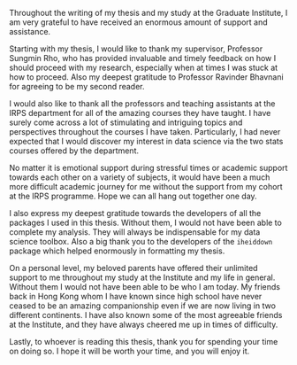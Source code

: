 Throughout the writing of my thesis and my study at the Graduate Institute, I am very grateful to have received an enormous amount of support and assistance.

Starting with my thesis, I would like to thank my supervisor, Professor Sungmin Rho, who has provided invaluable and timely feedback on how I should proceed with my research, especially when at times I was stuck at how to proceed. Also my deepest gratitude to Professor Ravinder Bhavnani for agreeing to be my second reader.

I would also like to thank all the professors and teaching assistants at the IRPS department for all of the amazing courses they have taught. I have surely come across a lot of stimulating and intriguing topics and perspectives throughout the courses I have taken. Particularly, I had never expected that I would discover my interest in data science via the two stats courses offered by the department.

No matter it is emotional support during stressful times or academic support towards each other on a variety of subjects, it would have been a much more difficult academic journey for me without the support from my cohort at the IRPS programme. Hope we can all hang out together one day.

I also express my deepest gratitude towards the developers of all the packages I used in this thesis. Without them, I would not have been able to complete my analysis. They will always be indispensable for my data science toolbox. Also a big thank you to the developers of the `iheiddown` package which helped enormously in formatting my thesis.

On a personal level, my beloved parents have offered their unlimited support to me throughout my study at the Institute and my life in general. Without them I would not have been able to be who I am today. My friends back in Hong Kong whom I have known since high school have never ceased to be an amazing companionship even if we are now living in two different continents. I have also known some of the most agreeable friends at the Institute, and they have always cheered me up in times of difficulty.

Lastly, to whoever is reading this thesis, thank you for spending your time on doing so. I hope it will be worth your time, and you will enjoy it.

```{=tex}
\begin{flushright}
Chin Man KWAN \\
Graduate Institute, Geneva \\
10 January 2022
\end{flushright}
```
